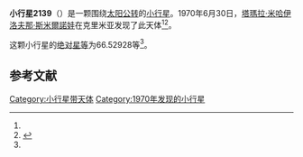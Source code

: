 {{Infobox planet
| bgcolour = #FFFFC0
| name = 2139 Makharadze
| symbol = 
| image = 
| caption = 
| discovery = yes
| discovery_ref = 
| discoverer = [[塔瑪拉·米哈伊洛夫那·斯米爾諾娃|塔瑪拉·米哈伊洛夫那·斯米爾諾娃]]
| discovery_site = [[克里米亚|克里米亚]] 
| discovered = 1970年6月30日
| designations = yes
| mp_name = 
| named_after = 
| alt_names = 1970 MC/ 1928 TF / 1955 SS1 / 1955 UA1 / 1970 PJ / 1974 QN / 1977 ER1 / A924 RB
| mp_category = [[主带小行星|主带小行星]]
| orbit_ref = <ref name="a">[http://ssd.jpl.nasa.gov/sbdb.cgi?sstr=2139 2139 Makharadze] {{Wayback|url=http://ssd.jpl.nasa.gov/sbdb.cgi?sstr=2139 |date=20210829173827 }}，小行星數據庫瀏覽器（JPL Small-Body Database Browser）－[[美国国家航空航天局|美国国家航空航天局]]喷气推进实验室</ref>
| epoch = 2456400.5 (2013年4月18日更新)
| aphelion = {{convert|2.9222345|AU|km|3|abbr=on|lk=out}}
| perihelion = {{convert|2.0005897|AU|km|3|abbr=on}}
| semimajor = {{convert|2.4614121|AU|km|3|abbr=on}}
| eccentricity = 0.1872187
| period = 1410.505926 [[日|日]]<br />3.86[[儒略年|儒略年]]
| avg_speed = 
| inclination = 2.18405
| asc_node = 256.42419
| mean_anomaly = 
| arg_peri = 66.52928
| satellites = 
| physical_characteristics = yes
| dimensions = 
| mass = 
| density = 
| surface_grav = 
| escape_velocity = 
| sidereal_day = 
| axial_tilt = 
| pole_ecliptic_lat = 
| pole_ecliptic_lon = 
| albedo = 
| temperatures= 
| temp_name1 = 
| mean_temp_1 = 
| max_temp_1 = 
| temp_name2 = 
| max_temp_2 = 
| spectral_type = 
| abs_magnitude = 66.52928
}}

'''小行星2139'''（{{lang-en|2139 Makharadze}}）是一颗围绕[[太阳|太阳]][[公转|公转]]的[[小行星|小行星]]。1970年6月30日，[[塔瑪拉·米哈伊洛夫那·斯米爾諾娃|塔瑪拉·米哈伊洛夫那·斯米爾諾娃]]在克里米亚发现了此天体<ref name="a" /><ref>{{cite news|title=小行星列表|url=http://cfa-www.harvard.edu/iau/lists/NumberedMPs.txt|accessdate=2013-07-08|newspaper=哈佛大学|archive-date=2008-05-17|archive-url=https://web.archive.org/web/20080517010638/http://cfa-www.harvard.edu/iau/lists/NumberedMPs.txt|dead-url=no}}</ref>。

这颗小行星的[[绝对星等|绝对星等]]为66.52928等<ref name="a" />。

==参考文献==
{{reflist}}
{{Minor Planet Number|[[小行星2138|小行星2138]]|[[小行星2140|小行星2140]]}}

{{小天体}}

[[Category:小行星带天体|Category:小行星带天体]]
[[Category:1970年发现的小行星|Category:1970年发现的小行星]]

{{asteroid-stub}}